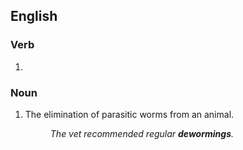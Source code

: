 ==English==

===Verb===
{{head|en|present participle}}

# {{present participle of|deworm|lang=en|nocat=1}}

===Noun===
{{en-noun}}

# The elimination of parasitic worms from an animal.
#: ''The vet recommended regular '''dewormings'''.''